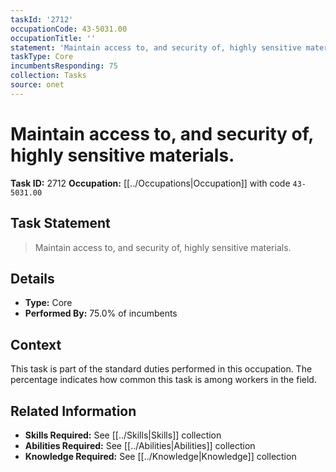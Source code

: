 ```yaml
---
taskId: '2712'
occupationCode: 43-5031.00
occupationTitle: ''
statement: 'Maintain access to, and security of, highly sensitive materials.'
taskType: Core
incumbentsResponding: 75
collection: Tasks
source: onet
---
```

# Maintain access to, and security of, highly sensitive materials.

**Task ID:** 2712
**Occupation:** [[../Occupations|Occupation]] with code `43-5031.00`

## Task Statement

> Maintain access to, and security of, highly sensitive materials.

## Details

- **Type:** Core
- **Performed By:** 75.0% of incumbents

## Context

This task is part of the standard duties performed in this occupation. The percentage indicates how common this task is among workers in the field.

## Related Information

- **Skills Required:** See [[../Skills|Skills]] collection
- **Abilities Required:** See [[../Abilities|Abilities]] collection
- **Knowledge Required:** See [[../Knowledge|Knowledge]] collection
